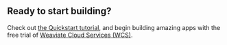 ## Ready to start building? 

Check out [the Quickstart tutorial](/developers/weaviate/quickstart), and begin building amazing apps with the free trial of [Weaviate Cloud Services (WCS)](https://console.weaviate.cloud/).


<CommunityPanel />


<GiscusBlogPostComment />

